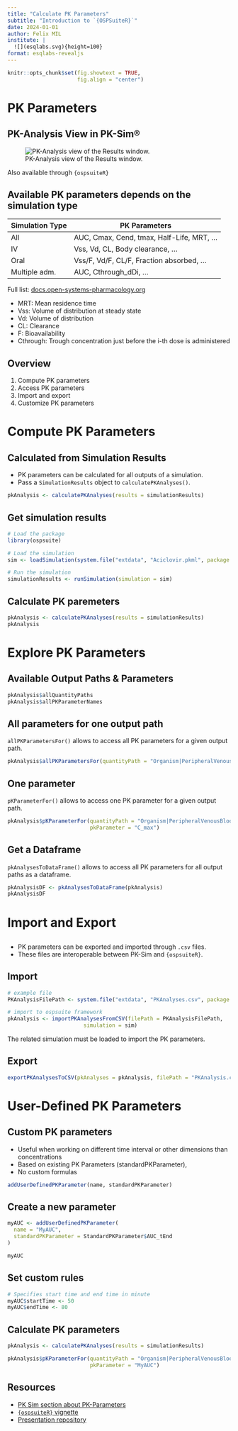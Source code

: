 ```yaml
---
title: "Calculate PK Parameters"
subtitle: "Introduction to `{OSPSuiteR}`"
date: 2024-01-01
author: Felix MIL
institute: |
  ![](esqlabs.svg){height=100}
format: esqlabs-revealjs
---
```


```r
knitr::opts_chunk$set(fig.showtext = TRUE,
                      fig.align = "center")
```


# PK Parameters

## PK-Analysis View in PK-Sim®


![PK-Analysis view of the Results window.](https://881660647-files.gitbook.io/~/files/v0/b/gitbook-legacy-files/o/assets%2F-LNl6UIiFP7k0sNQthlR%2F-LQJPSoNjgtDlxBl9HHq%2F-LOWQ5AI-r7-sKUIoPqE%2Fpk-analysis-20-17.jpg?generation=1541162017853367&alt=media)

Also available through `{ospsuiteR}`


## Available PK parameters depends on the simulation type

  
| Simulation Type | PK Parameters                              |
|-----------------|--------------------------------------------|
| All             | AUC, Cmax, Cend, tmax, Half-Life, MRT, ... |
| IV              | Vss, Vd, CL, Body clearance, ...           |
| Oral            | Vss/F, Vd/F, CL/F, Fraction absorbed, ...  |
| Multiple adm.   | AUC, Cthrough_dDi, ...                     |

  
:::center-x
Full list: [docs.open-systems-pharmacology.org](https://docs.open-systems-pharmacology.org/working-with-pk-sim/pk-sim-documentation/pk-sim-simulations#pk-parameters)
:::

:::notes
- MRT: Mean residence time
- Vss: Volume of distribution at steady state
- Vd: Volume of distribution
- CL: Clearance
- F: Bioavailability
- Cthrough: Trough concentration just before the i-th dose is administered
:::


## Overview

1. Compute PK parameters
2. Access PK parameters
3. Import and export
4. Customize PK parameters

# Compute PK Parameters

## Calculated from Simulation Results

- PK parameters can be calculated for all outputs of a simulation.
- Pass a `SimulationResults` object to `calculatePKAnalyses()`.


```r
pkAnalysis <- calculatePKAnalyses(results = simulationResults)
```

## Get simulation results

```r
# Load the package
library(ospsuite)

# Load the simulation
sim <- loadSimulation(system.file("extdata", "Aciclovir.pkml", package = "ospsuite"))

# Run the simulation
simulationResults <- runSimulation(simulation = sim)
```

## Calculate PK paremeters

```r
pkAnalysis <- calculatePKAnalyses(results = simulationResults)
pkAnalysis
```

# Explore PK Parameters


## Available Output Paths & Parameters

```r
pkAnalysis$allQuantityPaths
pkAnalysis$allPKParameterNames
```


## All parameters for one output path

`allPKParametersFor()` allows to access all PK parameters for a given output path.

```r
pkAnalysis$allPKParametersFor(quantityPath = "Organism|PeripheralVenousBlood|Aciclovir|Plasma (Peripheral Venous Blood)")
```
## One parameter

`pKParameterFor()` allows to access one PK parameter for a given output path.

```r
pkAnalysis$pKParameterFor(quantityPath = "Organism|PeripheralVenousBlood|Aciclovir|Plasma (Peripheral Venous Blood)", 
                          pkParameter = "C_max")
```

## Get a Dataframe

`pkAnalysesToDataFrame()` allows to access all PK parameters for all output paths as a dataframe.

```r
pkAnalysisDF <- pkAnalysesToDataFrame(pkAnalysis)
pkAnalysisDF
```

# Import and Export

## 

- PK parameters can be exported and imported through `.csv` files.
- These files are interoperable between PK-Sim and `{ospsuiteR}`.

## Import

```r
# example file
PKAnalysisFilePath <- system.file("extdata", "PKAnalyses.csv", package = "ospsuite")

# import to ospsuite framework
pkAnalysis <- importPKAnalysesFromCSV(filePath = PKAnalysisFilePath, 
                        simulation = sim)
```

::: {.callout-warning}
The related simulation must be loaded to import the PK parameters.
:::

## Export

```r
exportPKAnalysesToCSV(pkAnalyses = pkAnalysis, filePath = "PKAnalysis.csv")
```


# User-Defined PK Parameters

## Custom PK parameters

- Useful when working on different time interval or other dimensions than concentrations
- Based on existing PK Parameters (standardPKParameter),
- No custom formulas

```r
addUserDefinedPKParameter(name, standardPKParameter)
```

## Create a  new parameter

```r
myAUC <- addUserDefinedPKParameter(
  name = "MyAUC",
  standardPKParameter = StandardPKParameter$AUC_tEnd
)

myAUC
```
## Set custom rules

```r
# Specifies start time and end time in minute
myAUC$startTime <- 50
myAUC$endTime <- 80
```

## Calculate PK parameters

```r
pkAnalysis <- calculatePKAnalyses(results = simulationResults)

pkAnalysis$pKParameterFor(quantityPath = "Organism|PeripheralVenousBlood|Aciclovir|Plasma (Peripheral Venous Blood)", 
                          pkParameter = "MyAUC")
```

## Resources

- [PK Sim section about PK-Parameters](https://docs.open-systems-pharmacology.org/working-with-pk-sim/pk-sim-documentation/pk-sim-simulations#pk-parameters)
- [`{ospsuiteR}` vignette](https://www.open-systems-pharmacology.org/OSPSuite-R/articles/pk-analysis.html)
- [Presentation repository](https://github.com/esqLABS/esqlabsR-training)

